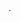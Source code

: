 <includeonly>·</includeonly><noinclude>{{Documentation|content=

按[[Wikipedia:格式手册/标点符号#间隔号]]的要求，方便输入[[间隔号]]（&#183;，<code>&amp;#183;</code>）。模板应替换引用，即输入{{tls|间隔号}}。
== 参见 ==
* [[Help:如何输入间隔号]]

[[Category:輸入支援模板]]
}}</noinclude>